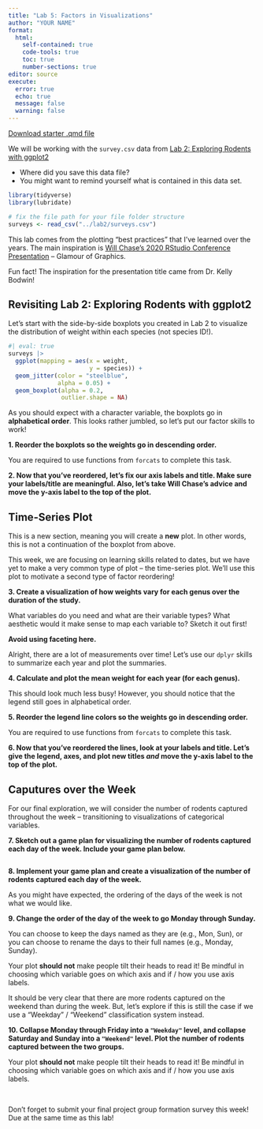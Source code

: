 ```yaml
---
title: "Lab 5: Factors in Visualizations"
author: "YOUR NAME"
format: 
  html:
    self-contained: true
    code-tools: true
    toc: true
    number-sections: true
editor: source
execute: 
  error: true
  echo: true
  message: false
  warning: false
---
```


[Download starter .qmd file](LA5_factors.qmd)

We will be working with the `survey.csv` data from [Lab 2: Exploring Rodents with ggplot2](https://zoerehnberg.github.io/STAT331-S23/lab_assignments/lab2/LA2_ggplot.html)

+ Where did you save this data file?
+ You might want to remind yourself what is contained in this data set.

```r
library(tidyverse)
library(lubridate)

# fix the file path for your file folder structure
surveys <- read_csv("../lab2/surveys.csv")
```

This lab comes from the plotting "best practices" that I've learned over the years. The main inspiration is [Will Chase's 2020 RStudio Conference Presentation](https://www.youtube.com/watch?v=h5cTacaWE6I) -- Glamour of Graphics.

::: callout-note
Fun fact! The inspiration for the presentation title came from Dr. Kelly Bodwin!
:::

## Revisiting Lab 2: Exploring Rodents with ggplot2

Let's start with the side-by-side boxplots you created in Lab 2 to visualize the distribution of weight within each species (not species ID!).

```r
#| eval: true
surveys |> 
  ggplot(mapping = aes(x = weight,
                       y = species)) + 
  geom_jitter(color = "steelblue",
              alpha = 0.05) + 
  geom_boxplot(alpha = 0.2,
               outlier.shape = NA)
```

As you should expect with a character variable, the boxplots go in **alphabetical order**. This looks rather jumbled, so let's put our factor skills to work!

**1. Reorder the boxplots so the weights go in descending order.**

::: callout-caution
You are required to use functions from `forcats` to complete this task.
:::

**2. Now that you've reordered, let's fix our axis labels and title. Make sure your labels/title are meaningful. Also, let's take Will Chase's advice and move the y-axis label to the top of the plot.**

## Time-Series Plot

::: callout-warning
This is a new section, meaning you will create a **new** plot. In other words, this is not a continuation of the boxplot from above.
:::

This week, we are focusing on learning skills related to dates, but we have yet to make a very common type of plot -- the time-series plot. We'll use this plot to motivate a second type of factor reordering!

**3. Create a visualization of how weights vary for each genus over the duration of the study.**

::: callout-tip
What variables do you need and what are their variable types? What aesthetic would it make sense to map each variable to? Sketch it out first!

**Avoid using faceting here.**
:::

Alright, there are a lot of measurements over time! Let's use our `dplyr` skills to summarize each year and plot the summaries.

**4. Calculate and plot the mean weight for each year (for each genus).**

This should look much less busy! However, you should notice that the legend still goes in alphabetical order.

**5. Reorder the legend line colors so the weights go in descending order.**

::: callout-caution
You are required to use functions from `forcats` to complete this task.
:::

**6. Now that you've reordered the lines, look at your labels and title. Let's give the legend, axes, and plot new titles *and* move the y-axis label to the top of the plot.**

## Caputures over the Week

For our final exploration, we will consider the number of rodents captured throughout the week -- transitioning to visualizations of categorical variables.

**7. Sketch out a game plan for visualizing the number of rodents captured each day of the week. Include your game plan below.**

![]()

**8. Implement your game plan and create a visualization of the number of rodents captured each day of the week.**

As you might have expected, the ordering of the days of the week is not what we would like.

**9. Change the order of the day of the week to go Monday through Sunday.**

::: callout-note
You can choose to keep the days named as they are (e.g., Mon, Sun), or you can choose to rename the days to their full names (e.g., Monday, Sunday).
:::

::: callout-warning
Your plot **should not** make people tilt their heads to read it! Be mindful in choosing which variable goes on which axis and if / how you use axis labels.
:::

It should be very clear that there are more rodents captured on the weekend than during the week. But, let's explore if this is still the case if we use a "Weekday" / "Weekend" classification system instead.

**10. Collapse Monday through Friday into a `"Weekday"` level, and collapse Saturday and Sunday into a `"Weekend"` level. Plot the number of rodents captured between the two groups.**

::: callout-warning
Your plot **should not** make people tilt their heads to read it! Be mindful in choosing which variable goes on which axis and if / how you use axis labels.
:::

<br>

:::callout-caution
Don't forget to submit your final project group formation survey this week! Due at the same time as this lab!
:::
